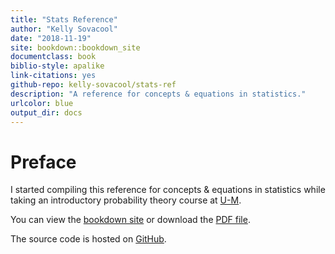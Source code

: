 ```yaml
---
title: "Stats Reference"
author: "Kelly Sovacool"
date: "2018-11-19"
site: bookdown::bookdown_site
documentclass: book
biblio-style: apalike
link-citations: yes
github-repo: kelly-sovacool/stats-ref
description: "A reference for concepts & equations in statistics."
urlcolor: blue
output_dir: docs
---
```


# Preface {-}

I started compiling this reference for concepts & equations in statistics while taking an introductory probability theory course at [U-M](https://medicine.umich.edu/dept/computational-medicine-bioinformatics).

You can view the [bookdown site](https://kelly-sovacool.github.io/stats-ref/) or download the [PDF file](https://github.com/kelly-sovacool/stats-ref/raw/master/docs/stats-ref.pdf).

The source code is hosted on [GitHub](https://github.com/kelly-sovacool/stats-ref).